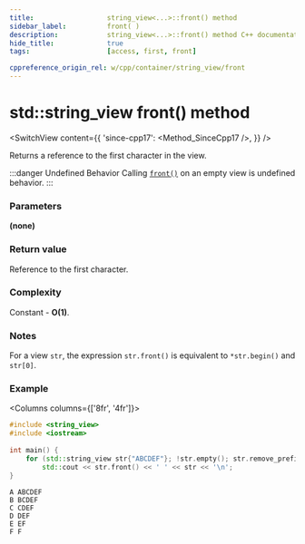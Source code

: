 ```yaml
---
title:					string_view<...>::front() method
sidebar_label:			front( )
description:			string_view<...>::front() method C++ documentation
hide_title:				true
tags:					[access, first, front]

cppreference_origin_rel: w/cpp/container/string_view/front
---
```



<!-- Terms -->

<!----------------- Codes ---------------------->

<!-- front() -->

# std::string_view front() method

<SwitchView content={{
	'since-cpp17': <Method_SinceCpp17 />,
}} />

Returns a <Tooltip title={Term_ContAlias_Reference}>reference</Tooltip> to the first character in the view.

:::danger Undefined Behavior
Calling [`front()`](#) on an empty view is <Tooltip title={Term_UndefinedBehaviour}>undefined behavior</Tooltip>.
:::

### Parameters

**(none)**

### Return value

Reference to the first character.

### Complexity

Constant - **O(1)**.

### Notes

For a view `str`, the expression `str.front()` is equivalent to `*str.begin()` and `str[0]`.

### Example

<Columns columns={['8fr', '4fr']}>
<div>

```cpp title='Main.cpp' showLineNumbers
#include <string_view>
#include <iostream>
 
int main() {
    for (std::string_view str{"ABCDEF"}; !str.empty(); str.remove_prefix(1))
        std::cout << str.front() << ' ' << str << '\n';
}
```

</div>
<div>

```plaintext title="Output"
A ABCDEF
B BCDEF
C CDEF
D DEF
E EF
F F
```

</div>
</Columns>
